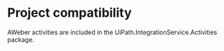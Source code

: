 ﻿# Project compatibility

AWeber activities are included in the
                UiPath.IntegrationService.Activities package.




|  |
| ---
